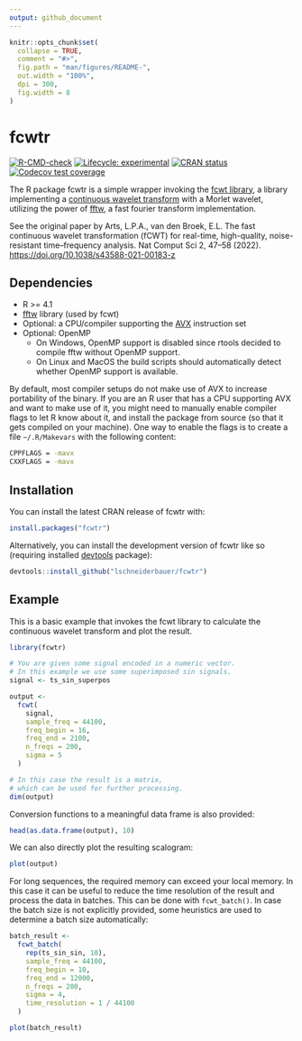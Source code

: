 ```yaml
---
output: github_document
---
```


<!-- README.md is generated from README.Rmd. Please edit that file -->

```r
knitr::opts_chunk$set(
  collapse = TRUE,
  comment = "#>",
  fig.path = "man/figures/README-",
  out.width = "100%",
  dpi = 300,
  fig.width = 8
)
```

# fcwtr

<!-- badges: start -->

[![R-CMD-check](https://github.com/lschneiderbauer/fcwtr/actions/workflows/R-CMD-check.yaml/badge.svg)](https://github.com/lschneiderbauer/fcwtr/actions/workflows/R-CMD-check.yaml) [![Lifecycle: experimental](https://img.shields.io/badge/lifecycle-experimental-orange.svg)](https://lifecycle.r-lib.org/articles/stages.html#experimental) [![CRAN status](https://www.r-pkg.org/badges/version/fcwtr)](https://CRAN.R-project.org/package=fcwtr) [![Codecov test coverage](https://codecov.io/gh/lschneiderbauer/fcwtr/branch/master/graph/badge.svg)](https://app.codecov.io/gh/lschneiderbauer/fcwtr?branch=master)

<!-- badges: end -->

The R package fcwtr is a simple wrapper invoking the [fcwt library](https://github.com/fastlib/fCWT), a library implementing a [continuous wavelet transform](https://en.wikipedia.org/wiki/Continuous_wavelet_transform) with a Morlet wavelet, utilizing the power of [fftw](https://www.fftw.org/), a fast fourier transform implementation.

See the original paper by Arts, L.P.A., van den Broek, E.L. The fast continuous wavelet transformation (fCWT) for real-time, high-quality, noise-resistant time–frequency analysis. Nat Comput Sci 2, 47–58 (2022). <https://doi.org/10.1038/s43588-021-00183-z>

## Dependencies

-   R \>= 4.1
-   [fftw](https://www.fftw.org/) library (used by fcwt)
-   Optional: a CPU/compiler supporting the [AVX](https://en.wikipedia.org/wiki/Advanced_Vector_Extensions) instruction set
-   Optional: OpenMP
    -   On Windows, OpenMP support is disabled since rtools decided to compile fftw without OpenMP support.
    -   On Linux and MacOS the build scripts should automatically detect whether OpenMP support is available.

By default, most compiler setups do not make use of AVX to increase portability of the binary. If you are an R user that has a CPU supporting AVX and want to make use of it, you might need to manually enable compiler flags to let R know about it, and install the package from source (so that it gets compiled on your machine). One way to enable the flags is to create a file `~/.R/Makevars` with the following content:

``` bash
CPPFLAGS = -mavx
CXXFLAGS = -mavx
```

## Installation

You can install the latest CRAN release of fcwtr with:

``` r
install.packages("fcwtr")
```

Alternatively, you can install the development version of fcwtr like so (requiring installed [devtools](https://devtools.r-lib.org/) package):

``` r
devtools::install_github("lschneiderbauer/fcwtr")
```

## Example

This is a basic example that invokes the fcwt library to calculate the continuous wavelet transform and plot the result.

```r
library(fcwtr)

# You are given some signal encoded in a numeric vector.
# In this example we use some superimposed sin signals.
signal <- ts_sin_superpos

output <-
  fcwt(
    signal,
    sample_freq = 44100,
    freq_begin = 16,
    freq_end = 2100,
    n_freqs = 200,
    sigma = 5
  )

# In this case the result is a matrix,
# which can be used for further processing.
dim(output)
```

Conversion functions to a meaningful data frame is also provided:

```r
head(as.data.frame(output), 10)
```

We can also directly plot the resulting scalogram:

```r
plot(output)
```

For long sequences, the required memory can exceed your local memory. In this case it can be useful to reduce the time resolution of the result and process the data in batches. This can be done with `fcwt_batch()`. In case the batch size is not explicitly provided, some heuristics are used to determine a batch size automatically:

```r
batch_result <-
  fcwt_batch(
    rep(ts_sin_sin, 10),
    sample_freq = 44100,
    freq_begin = 10,
    freq_end = 12000,
    n_freqs = 200,
    sigma = 4,
    time_resolution = 1 / 44100
  )

plot(batch_result)
```

<!-- regenerate with devtools::build_readme() -->
